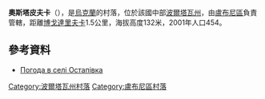 {{coord|50|1|41|N|32|48|7|E|scale:100000_region:UA|display=title}}

'''奧斯塔皮夫卡'''（{{lang-uk|Остапівка}}），是[[烏克蘭|烏克蘭]]的村落，位於該國中部[[波爾塔瓦州|波爾塔瓦州]]，由[[盧布尼區|盧布尼區]]負責管轄，距離[[博戈達里夫卡_(盧布尼區)|博戈達里夫卡]]1.5公里，海拔高度132米，2001年人口454。

==參考資料==
* [http://weather.in.ua/ua/poltavskaja/19229 Погода в селі Остапівка] {{Wayback|url=http://weather.in.ua/ua/poltavskaja/19229 |date=20200330220306 }}

{{DEFAULTSORT:Остапівка}}
[[Category:波爾塔瓦州村落|Category:波爾塔瓦州村落]]
[[Category:盧布尼區村落|Category:盧布尼區村落]]


{{Poltava-geo-stub}}